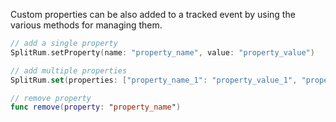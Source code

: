 Custom properties can be also added to a tracked event by using the various methods for managing them.

```swift
// add a single property
SplitRum.setProperty(name: "property_name", value: "property_value")

// add multiple properties
SplitRum.set(properties: ["property_name_1": "property_value_1", "property_name_2": "property_value_2"])

// remove property
func remove(property: "property_name")
```